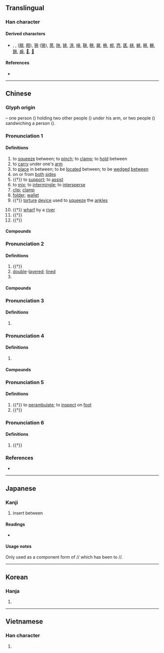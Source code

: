 {{also|夹|㚒|來}}
{{character info}}

==Translingual==
<!-- Note: Not simplified to 夹 in Japanese -->

===Han character===
{{Han char|rn=37|rad=大|as=04|sn=7|four=40038|canj=KOO|ids=⿻大从}}

====Derived characters====
* {{l|mul|俠}}, {{l|mul|挾}}, {{l|mul|頰}} ([[頬]], [[颊]]), [[狹]] ([[狭]]), [[莢]], [[陜]], [[㛍]], [[浹]], [[唊]], [[䩡]], [[䀹]], [[翜]], [[梜]], [[郟]], [[㤲]], [[匧]], [[綊]], [[蛺]], [[㽠]], [[䵌]], [[鋏]], [[㾜]], [[𠩘]], [[𤲍]]

====References====
* {{Han ref|kx=0250.100|dkj=05867|dj=0509.200|hdz=10529.180|uh=593E|ud=22846|bh=A7A8|bd=42920}}

----

==Chinese==
{{zh-forms|s=夹}}

===Glyph origin===
{{Han etym}}
{{liushu|ic}} – one person ({{zh-l|*大}}) holding two other people ({{zh-l|*人}}) under his arm, or two people ({{zh-l|*人}}) sandwiching a person ({{zh-l|*大}}).

===Pronunciation 1===
{{zh-pron
|m=夾
|m-s=
|c=gaap3,gap3,gip6,gep6,gaap3-2,gip6-2,gep6-2
|c_note=gaap3-2, gip6-2, gep6-2 - “clip; folder”
|c-t=
|g=
|h=pfs=
|j=
|md=
|mn=kap/kiap/giap/kah/xm,tp,kh,tn,tc,yl,mg:ngeh/xm,km:ngoeh/qz,lk,hc:goeh/zz:ngeeh/sx:gereh/xm,tw:nge̍h/qz:goe̍h/zz:nge̍eh
|mn_note=kap - literary; kiap/giap, kah - vernacular; ngeh/ngoeh/goeh/ngeeh/gereh - vernacular (“to clamp; clamp”); nge̍h/goe̍h/ngeeh/nge̍eh - vernacular (“to squeeze between”)
|mn-t=giab8/goih8
|mn-t_note=giab8 - literary; goih8 - vernacular
|w=
|x=
|mc=y
|oc=y
|cat=v,n,adv
}}

====Definitions====
{{zh-hanzi}}

# to [[squeeze]] between; to [[pinch]]; to [[clamp]]; to [[hold]] between
# to [[carry]] under one's [[arm]]
# to [[place]] in between; to be [[locate]]d between; to be [[wedge]]d [[between]]
# on or from [[both]] [[side]]s
# {{†}} to [[support]]; to [[assist]]
# to [[mix]]; to [[intermingle]]; to [[intersperse]]
# [[clip]]; [[clamp]]
# [[folder]]; [[wallet]]
# {{†}} [[torture]] [[device]] used to [[squeeze]] the [[ankle]]s
#: {{zh-syn|夾棍}}
# {{†}} [[wharf]] by a [[river]]
# {{†}} {{zh-short|夾室}}
# {{†}} {{zh-short|夾鐘}}

====Compounds====
{{zh-der|夾攻|夾克|內外夾攻|夾岸|夾板|夾被摩痛|夾道歡迎|夾具|夾腦風|三夾板|夾棍|夾層屋|夾纈|夾室|夾和|夾腦|夾屁股|夾布子|夾注|報夾|夾輔|夾注號|夾肝|左右夾攻|二夾脖子|夾剪艙|夾路|夾單|夾背心子|夾心餅乾|夾彩塑|夾角|夾著尾巴|夾縫|夾磨|夾界|夾殺|夾槍帶棒|夾板船|夾杖|夾擊|夾帶|夾帳|夾層|夾子|夾壁|夾七夾八|夾緊|夾雜|剪票夾|夾道|夾剪|夾餡兒|打夾帳|火夾|檔案夾|欺瞞夾帳|活頁夾|皮夾兒|皮夾|皮夾子|書夾|領帶夾|竹夾膝|髮夾|首尾夾攻|胡桃夾子|萬字夾|夾河|河夾}}

===Pronunciation 2===
{{zh-pron
|m=jiá
|c=gaap3
|mn-t=goih4
|cat=a
}}

====Definitions====
{{zh-hanzi}}

# {{†}} {{zh-alt-form|鋏|[[hilt]] of a [[sword]]}}
# [[double]]-[[layered]]; [[lined]]
# {{surname|zh}}

====Compounds====
{{zh-der|夾襖|夾被|夾衣|夾袍}}

===Pronunciation 3===
{{zh-pron
|m=gā,jiá,1nb=standard in Mainland,2nb=standard in Taiwan
|c=gaap3,gaak3
|mn-t=goih8
|cat=
}}

====Definitions====
{{zh-hanzi}}

# {{zh-only|夾肢窩}}

===Pronunciation 4===
{{zh-pron
|m=jiā,jiá,jià,1nb=standard in Mainland,2nb=standard in Taiwan,3nb=variant in Taiwan
|c=gaap3
|cat=
}}

====Definitions====
{{zh-hanzi}}

# {{zh-only|夾竹桃||夾生}}

====Compounds====
{{zh-der|夾竹桃|夾生|夾生飯|做夾生飯|煮夾生飯}}

===Pronunciation 5===
{{zh-pron
|m=xié
|c=hip3
|cat=v
}}

====Definitions====
{{zh-hanzi}}

# {{†}} to [[perambulate]]; to [[inspect]] on [[foot]]
# {{†}} {{zh-alt-form|挾|to [[seize]]}}

===Pronunciation 6===
{{zh-pron
|m=xiá
|cat=a
}}

====Definitions====
{{zh-hanzi}}

# {{†}} {{zh-alt-form|狹|[[narrow]]}}

===References===
* {{thcwd|3039}}

{{zh-cat|Elementary}}

----

==Japanese==

===Kanji===
{{ja-kanji|grade=|rs=大04}} <!-- Note: This character is not simplified to 夹 in Japanese -->

# insert between

====Readings====
* {{ja-readings|on=[[こう]] (kō), [[きょう]] (kyō)|kun=[[はさむ]] (hasamu)}}

====Usage notes====
Only used as a component form of {{l|ja|挾}}/{{l|ja|狹}}/{{l|ja|峽}} which has been {{w|Shinjitai|simplified}} to {{l|ja|挟}}/{{l|ja|狭}}/{{l|ja|峡}}.

----

==Korean==

===Hanja===
{{ko-hanja|hangeul=협|rv=hyeop|mr=hyŏp}}

# {{rfdef|ko|sort=大04}}

----

==Vietnamese==

===Han character===
{{vi-hantu|[[giáp]], [[xáp]], [[ghép]], [[kép]]|rs=大04}}

# {{rfdef|vi|sort=大04}}